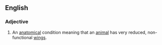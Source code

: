 ==English==

===Adjective===
{{en-adj|-}}

# {{zoology}} An [[anatomical]] condition meaning that an [[animal]] has very reduced, non-functional [[wings]].